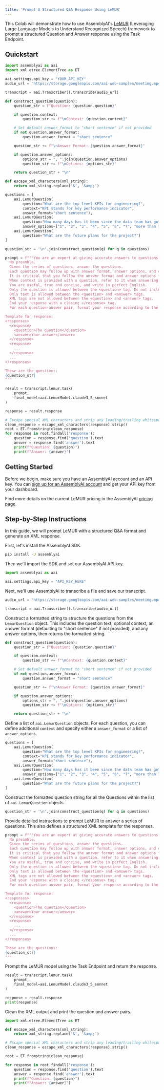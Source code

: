 ```yaml
---
title: 'Prompt A Structured Q&A Response Using LeMUR'
---
```






This Colab will demonstrate how to use AssemblyAI's [LeMUR](https://www.assemblyai.com/blog/lemur/) (Leveraging Large Language Models to Understand Recognized Speech) framework to prompt a structured Question and Answer response using the Task Endpoint.

## Quickstart

```python
import assemblyai as aai
import xml.etree.ElementTree as ET

aai.settings.api_key = "YOUR_API_KEY"
audio_url = "https://storage.googleapis.com/aai-web-samples/meeting.mp4"

transcript = aai.Transcriber().transcribe(audio_url)

def construct_question(question):
    question_str = f"Question: {question.question}"

    if question.context:
        question_str += f"\nContext: {question.context}"

    # Set default answer_format to "short sentence" if not provided
    if not question.answer_format:
        question.answer_format = "short sentence"

    question_str += f"\nAnswer Format: {question.answer_format}"

    if question.answer_options:
        options_str = ", ".join(question.answer_options)
        question_str += f"\nOptions: {options_str}"

    return question_str + "\n"

def escape_xml_characters(xml_string):
    return xml_string.replace('&', '&amp;')

questions = [
    aai.LemurQuestion(
        question="What are the top level KPIs for engineering?",
        context="KPI stands for key performance indicator",
        answer_format="short sentence"),
    aai.LemurQuestion(
        question="How many days has it been since the data team has gotten updated metrics?",
        answer_options=["1", "2", "3", "4", "5", "6", "7", "more than 7"]),
    aai.LemurQuestion(
        question="What are the future plans for the project?")
]

question_str = '\n'.join(construct_question(q) for q in questions)

prompt = f"""You are an expert at giving accurate answers to questions about texts.
  No preamble.
  Given the series of questions, answer the questions.
  Each question may follow up with answer format, answer options, and context for each question.
  It is critical that you follow the answer format and answer options for each question.
  When context is provided with a question, refer to it when answering the question.
  You are useful, true and concise, and write in perfect English.
  Only the question is allowed between the <question> tag. Do not include the answer format, options, or question context in your response.
  Only text is allowed between the <question> and <answer> tags.
  XML tags are not allowed between the <question> and <answer> tags.
  End your response with a closing </response> tag.
  For each question-answer pair, format your response according to the template provided below:

Template for response:
<responses>
  <response>
    <question>The question</question>
    <answer>Your answer</answer>
  </response>
  <response>
    ...
  </response>
  ...
</responses>

These are the questions:
{question_str}
"""

result = transcript.lemur.task(
    prompt,
    final_model=aai.LemurModel.claude3_5_sonnet
)

response = result.response

# Escape special XML characters and strip any leading/trailing whitespace
clean_response = escape_xml_characters(response).strip()
root = ET.fromstring(clean_response)
for response in root.findall('response'):
    question = response.find('question').text
    answer = response.find('answer').text
    print(f"Question: {question}")
    print(f"Answer: {answer}")
```

## Getting Started

Before we begin, make sure you have an AssemblyAI account and an API key. You can [sign up for an AssemblyAI account](https://www.assemblyai.com/app) and get your API key from your dashboard.

Find more details on the current LeMUR pricing in the AssemblyAI [pricing page](https://www.assemblyai.com/pricing#:~:text=LeMUR).

## Step-by-Step Instructions

In this guide, we will prompt LeMUR with a structured Q&A format and generate an XML response.

First, let's install the AssemblyAI SDK.


```bash
pip install -U assemblyai
```

Then we'll import the SDK and set our AssemblyAI API key.


```python
import assemblyai as aai

aai.settings.api_key = "API_KEY_HERE"
```

Next, we'll use AssemblyAI to transcribe a file and save our transcript.


```python
audio_url = "https://storage.googleapis.com/aai-web-samples/meeting.mp4"

transcript = aai.Transcriber().transcribe(audio_url)
```

Construct a formatted string to structure the questions from the `LemurQuestion` object. This includes the question text, optional context, an answer format (defaulting to "short sentence" if not provided), and any answer options, then returns the formatted string.


```python
def construct_question(question):
    question_str = f"Question: {question.question}"

    if question.context:
        question_str += f"\nContext: {question.context}"

    # Set default answer_format to "short sentence" if not provided
    if not question.answer_format:
        question.answer_format = "short sentence"

    question_str += f"\nAnswer Format: {question.answer_format}"

    if question.answer_options:
        options_str = ", ".join(question.answer_options)
        question_str += f"\nOptions: {options_str}"

    return question_str + "\n"
```

Define a list of `aai.LemurQuestion` objects. For each question, you can define additional `context` and specify either a `answer_format` or a list of `answer_options`.


```python
questions = [
    aai.LemurQuestion(
        question="What are the top level KPIs for engineering?",
        context="KPI stands for key performance indicator",
        answer_format="short sentence"),
    aai.LemurQuestion(
        question="How many days has it been since the data team has gotten updated metrics?",
        answer_options=["1", "2", "3", "4", "5", "6", "7", "more than 7"]),
    aai.LemurQuestion(
        question="What are the future plans for the project?")
]

```

Construct the formatted question string for all the Questions within the list of `aai.LemurQuestion` objects.


```python
question_str = '\n'.join(construct_question(q) for q in questions)
```

Provide detailed instructions to prompt LeMUR to answer a series of questions. This also defines a structured XML template for the responses.


```python
prompt = f"""You are an expert at giving accurate answers to questions about texts.
  No preamble.
  Given the series of questions, answer the questions.
  Each question may follow up with answer format, answer options, and context for each question.
  It is critical that you follow the answer format and answer options for each question.
  When context is provided with a question, refer to it when answering the question.
  You are useful, true and concise, and write in perfect English.
  Only the question is allowed between the <question> tag. Do not include the answer format, options, or question context in your response.
  Only text is allowed between the <question> and <answer> tags.
  XML tags are not allowed between the <question> and <answer> tags.
  End your response with a closing </response> tag.
  For each question-answer pair, format your response according to the template provided below:

Template for response:
<responses>
  <response>
    <question>The question</question>
    <answer>Your answer</answer>
  </response>
  <response>
    ...
  </response>
  ...
</responses>

These are the questions:
{question_str}
"""
```

Prompt the LeMUR model using the Task Endpoint and return the response.


```python
result = transcript.lemur.task(
    prompt,
    final_model=aai.LemurModel.claude3_5_sonnet
)

response = result.response
print(response)
```

Clean the XML output and print the question and answer pairs.


```python
import xml.etree.ElementTree as ET

def escape_xml_characters(xml_string):
    return xml_string.replace('&', '&amp;')

# Escape special XML characters and strip any leading/trailing whitespace
clean_response = escape_xml_characters(response).strip()

root = ET.fromstring(clean_response)

for response in root.findall('response'):
    question = response.find('question').text
    answer = response.find('answer').text
    print(f"Question: {question}")
    print(f"Answer: {answer}")
```
